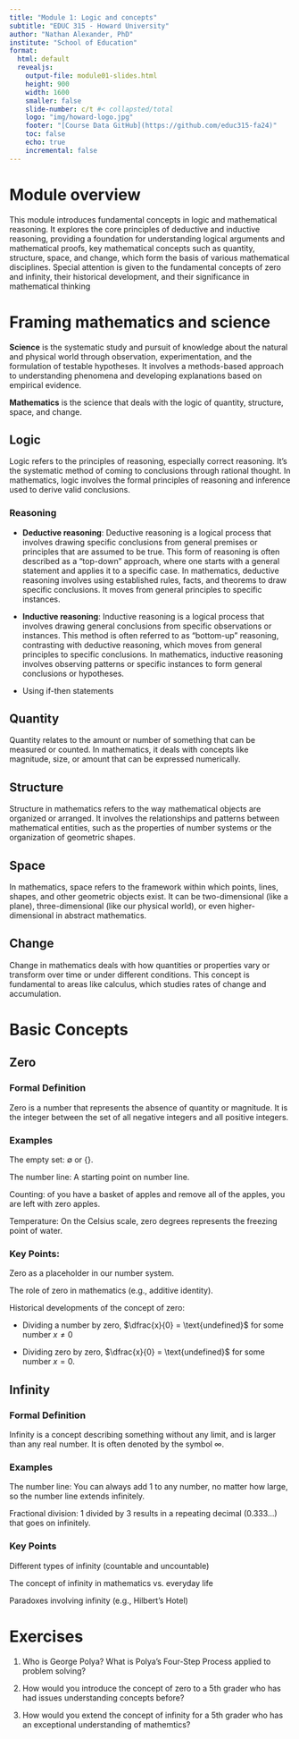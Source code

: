 ```yaml
---
title: "Module 1: Logic and concepts"
subtitle: "EDUC 315 - Howard University"
author: "Nathan Alexander, PhD"
institute: "School of Education"
format: 
  html: default
  revealjs:
    output-file: module01-slides.html
    height: 900
    width: 1600
    smaller: false
    slide-number: c/t #< collapsted/total
    logo: "img/howard-logo.jpg"
    footer: "[Course Data GitHub](https://github.com/educ315-fa24)"
    toc: false
    echo: true
    incremental: false
---
```


# Module overview

This module introduces fundamental concepts in logic and mathematical reasoning. It explores the core principles of deductive and inductive reasoning, providing a foundation for understanding logical arguments and mathematical proofs, key mathematical concepts such as quantity, structure, space, and change, which form the basis of various mathematical disciplines. Special attention is given to the fundamental concepts of zero and infinity, their historical development, and their significance in mathematical thinking

# Framing mathematics and science

**Science** is the systematic study and pursuit of knowledge about the natural and physical world through observation, experimentation, and the formulation of testable hypotheses. It involves a methods-based approach to understanding phenomena and developing explanations based on empirical evidence.

**Mathematics** is the science that deals with the logic of quantity, structure, space, and change.

## Logic

Logic refers to the principles of reasoning, especially correct reasoning. It's the systematic method of coming to conclusions through rational thought. In mathematics, logic involves the formal principles of reasoning and inference used to derive valid conclusions.

### Reasoning

-   **Deductive reasoning**: Deductive reasoning is a logical process that involves drawing specific conclusions from general premises or principles that are assumed to be true. This form of reasoning is often described as a "top-down" approach, where one starts with a general statement and applies it to a specific case. In mathematics, deductive reasoning involves using established rules, facts, and theorems to draw specific conclusions. It moves from general principles to specific instances.

-   **Inductive reasoning**: Inductive reasoning is a logical process that involves drawing general conclusions from specific observations or instances. This method is often referred to as "bottom-up" reasoning, contrasting with deductive reasoning, which moves from general principles to specific conclusions. In mathematics, inductive reasoning involves observing patterns or specific instances to form general conclusions or hypotheses.

-   Using if-then statements

## Quantity

Quantity relates to the amount or number of something that can be measured or counted. In mathematics, it deals with concepts like magnitude, size, or amount that can be expressed numerically.

## Structure

Structure in mathematics refers to the way mathematical objects are organized or arranged. It involves the relationships and patterns between mathematical entities, such as the properties of number systems or the organization of geometric shapes.

## Space

In mathematics, space refers to the framework within which points, lines, shapes, and other geometric objects exist. It can be two-dimensional (like a plane), three-dimensional (like our physical world), or even higher-dimensional in abstract mathematics.

## Change

Change in mathematics deals with how quantities or properties vary or transform over time or under different conditions. This concept is fundamental to areas like calculus, which studies rates of change and accumulation.

# Basic Concepts

## Zero

### Formal Definition

Zero is a number that represents the absence of quantity or magnitude. It is the integer between the set of all negative integers and all positive integers.

### Examples

The empty set: $\emptyset$ or $\{ \}$.

The number line: A starting point on number line.

Counting: of you have a basket of apples and remove all of the apples, you are left with zero apples.

Temperature: On the Celsius scale, zero degrees represents the freezing point of water.

### Key Points:

Zero as a placeholder in our number system.

The role of zero in mathematics (e.g., additive identity).

Historical developments of the concept of zero:

-   Dividing a number by zero, $\dfrac{x}{0} = \text{undefined}$ for some number $x \neq 0$

-   Dividing zero by zero, $\dfrac{x}{0} = \text{undefined}$ for some number $x = 0$.

## Infinity

### Formal Definition

Infinity is a concept describing something without any limit, and is larger than any real number. It is often denoted by the symbol $\infty$.

### Examples

The number line: You can always add 1 to any number, no matter how large, so the number line extends infinitely.

Fractional division: 1 divided by 3 results in a repeating decimal (0.333...) that goes on infinitely.

### Key Points

Different types of infinity (countable and uncountable)

The concept of infinity in mathematics vs. everyday life

Paradoxes involving infinity (e.g., Hilbert's Hotel)

# Exercises

1.  Who is George Polya? What is Polya's Four-Step Process applied to problem solving?

2.  How would you introduce the concept of zero to a 5th grader who has had issues understanding concepts before?

3.  How would you extend the concept of infinity for a 5th grader who has an exceptional understanding of mathemtics?
